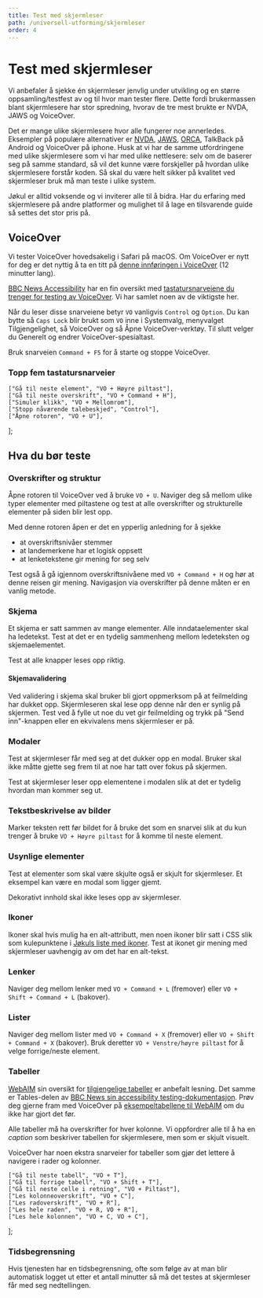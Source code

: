 ```yaml
---
title: Test med skjermleser
path: /universell-utforming/skjermleser
order: 4
---
```



# Test med skjermleser

Vi anbefaler å sjekke én skjermleser jenvlig under utvikling og en større oppsamling/testfest av og til hvor man tester flere. Dette fordi brukermassen blant skjermlesere har stor spredning, hvorav de tre mest brukte er NVDA, JAWS og VoiceOver.

Det er mange ulike skjermlesere hvor alle fungerer noe annerledes. Eksempler på populære alternativer er [NVDA](https://www.nvaccess.org/), [JAWS](https://www.freedomscientific.com/products/software/jaws/), [ORCA](https://help.gnome.org/users/orca/stable/), TalkBack på Android og VoiceOver på iphone. Husk at vi har de samme utfordringene med ulike skjermlesere som vi har med ulike nettlesere: selv om de baserer seg på samme standard, så vil det kunne være forskjeller på hvordan ulike skjermlesere forstår koden. Så skal du være helt sikker på kvalitet ved skjermleser bruk må man teste i ulike system.

Jøkul er alltid voksende og vi inviterer alle til å bidra. Har du erfaring med skjermlesere på andre platformer og mulighet til å lage en tilsvarende guide så settes det stor pris på.

## VoiceOver

Vi tester VoiceOver hovedsakelig i Safari på macOS. Om VoiceOver er nytt for deg er det nyttig å ta en titt på [denne innføringen i VoiceOver](https://www.youtube.com/watch?list=PLNYkxOF6rcICWx0C9LVWWVqvHlYJyqw7g&params=OAFIAVgF&v=5R-6WvAihms&mode=NORMAL&app=desktop) (12 minutter lang).

[BBC News Accessibility](https://bbc.github.io/accessibility-news-and-you/) har en fin oversikt med [tastatursnarveiene du trenger for testing av VoiceOver](https://bbc.github.io/accessibility-news-and-you/accessibility-and-testing-with-voiceover-os.html). Vi har samlet noen av de viktigste her.

Når du leser disse snarveiene betyr `VO` vanligvis `Control` og `Option`. Du kan bytte så `Caps Lock` blir brukt som `VO` inne i Systemvalg, menyvalget Tilgjengelighet, så VoiceOver og så Åpne VoiceOver-verktøy. Til slutt velger du Generelt og endrer VoiceOver-spesialtast.

Bruk snarveien `Command + F5` for å starte og stoppe VoiceOver.

### Topp fem tastatursnarveier

    ["Gå til neste element", "VO + Høyre piltast"],
    ["Gå til neste overskrift", "VO + Command + H"],
    ["Simuler klikk", "VO + Mellomrom"],
    ["Stopp nåværende talebeskjed", "Control"],
    ["Åpne rotoren", "VO + U"],
];

<DataTable caption="Topp fem tasatursnarveier" columns={voiceOverKeyColumns} rows={getStartedRows} />

## Hva du bør teste

### Overskrifter og struktur

Åpne rotoren til VoiceOver ved å bruke `VO + U`. Naviger deg så mellom ulike typer elementer med piltastene og test at alle overskrifter og strukturelle elementer på siden blir lest opp.

Med denne rotoren åpen er det en ypperlig anledning for å sjekke

-   at overskriftsnivåer stemmer
-   at landemerkene har et logisk oppsett
-   at lenketekstene gir mening for seg selv

Test også å gå igjennom overskriftsnivåene med `VO + Command + H` og hør at denne reisen gir mening. Navigasjon via overskrifter på denne måten er en vanlig metode.

### Skjema

Et skjema er satt sammen av mange elementer. Alle inndataelementer skal ha ledetekst. Test at det er en tydelig sammenheng mellom ledeteksten og skjemaelementet.

Test at alle knapper leses opp riktig.

#### Skjemavalidering

Ved validering i skjema skal bruker bli gjort oppmerksom på at feilmelding har dukket opp. Skjermleseren skal lese opp denne når den er synlig på skjermen. Test ved å fylle ut noe du vet gir feilmelding og trykk på "Send inn"-knappen eller en ekvivalens mens skjermleser er på.

### Modaler

Test at skjermleser får med seg at det dukker opp en modal. Bruker skal ikke måtte gjette seg frem til at noe har tatt over fokus på skjermen.

Test at skjermleser leser opp elementene i modalen slik at det er tydelig hvordan man kommer seg ut.

### Tekstbeskrivelse av bilder

Marker teksten rett før bildet for å bruke det som en snarvei slik at du kun trenger å bruke `VO + Høyre piltast` for å komme til neste element.

### Usynlige elementer

Test at elementer som skal være skjulte også er skjult for skjermleser. Et eksempel kan være en modal som ligger gjemt.

Dekorativt innhold skal ikke leses opp av skjermleser.

### Ikoner

Ikoner skal hvis mulig ha en alt-attributt, men noen ikoner blir satt i CSS slik som kulepunktene i [Jøkuls liste med ikoner](https://jokul.fremtind.no/komponenter/list#lister-med-ikon). Test at ikonet gir mening med skjermleser uavhengig av om det har en alt-tekst.

### Lenker

Naviger deg mellom lenker med `VO + Command + L` (fremover) eller `VO + Shift + Command + L` (bakover).

### Lister

Naviger deg mellom lister med `VO + Command + X` (fremover) eller `VO + Shift + Command + X` (bakover). Bruk deretter `VO + Venstre/høyre piltast` for å velge forrige/neste element.

### Tabeller

[WebAIM](https://webaim.org/) sin oversikt for [tilgjengelige tabeller](https://webaim.org/techniques/tables/data) er anbefalt lesning.
Det samme er Tables-delen av [BBC News sin accessibility testing-dokumentasjon](https://bbc.github.io/accessibility-news-and-you/accessibility-and-testing-with-voiceover-os.html).
Prøv deg gjerne fram med VoiceOver på [eksempeltabellene til WebAIM](https://webaim.org/articles/voiceover/tables) om du ikke har gjort det før.

Alle tabeller må ha overskrifter for hver kolonne. Vi oppfordrer alle til å ha en _caption_ som beskriver tabellen for skjermlesere, men som er skjult visuelt.

VoiceOver har noen ekstra snarveier for tabeller som gjør det lettere å navigere i rader og kolonner.

    ["Gå til neste tabell", "VO + T"],
    ["Gå til forrige tabell", "VO + Shift + T"],
    ["Gå til neste celle i retning", "VO + Piltast"],
    ["Les kolonneoverskrift", "VO + C"],
    ["Les radoverskrift", "VO + R"],
    ["Les hele raden", "VO + R, VO + R"],
    ["Les hele kolonnen", "VO + C, VO + C"],
];

<DataTable caption="Tastatursnarveier for tabeller" columns={voiceOverKeyColumns} rows={tableNavigationRows} />

### Tidsbegrensning

Hvis tjenesten har en tidsbegrensning, ofte som følge av at man blir automatisk logget ut etter et antall minutter så må det testes at skjermleser får med seg nedtellingen.
